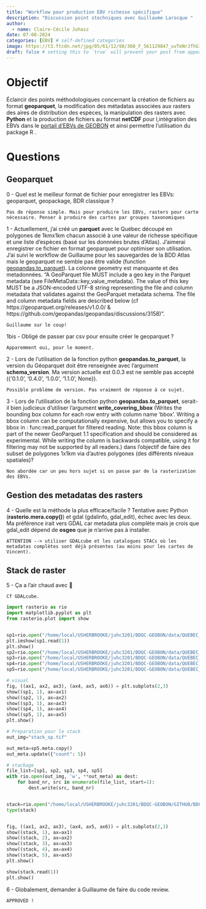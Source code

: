 ```yaml
---
title: "Workflow pour production EBV richesse spécifique"
description: "Discussion point stechniques avec Guillaume Larocque "
author:
  - name: Claire-Cécile Juhasz 
date: 07-08-2024
categories: [EBV] # self-defined categories
image: https://t3.ftcdn.net/jpg/05/61/12/98/360_F_561129847_uvTeNrJfhG1gCBLlYGqVsfQRwvv0oUyn.jpg
draft: false # setting this to `true` will prevent your post from appearing on your listing page until you're ready!
---
```


# Objectif
Éclaircir des points méthodologiques concernant la création de fichiers au format **geoparquet**, la modification des métadatas associées aux rasters des aires de distribution des espèces, la manipulation des rasters avec **Python** et la production de fichiers au format **netCDF** pour l,intégration des EBVs dans le [portail d'EBVs de GEOBON](https://portal.geobon.org/home) et ainsi permettre l'utilisation du package R . 

# Questions

## Geoparquet  

0 - Quel est le meilleur format de fichier pour enregistrer les EBVs: geoparquet, geopackage, BDR classique ?

```
Pas de réponse simple. Mais pour produire les EBVs, rasters pour carte nécessaire. Penser à produire des cartes par groupes taxonomiques
```

1 - Actuellement, j'ai créé un **parquet** avec le Québec découpé en polygones de 1kmx1km chacun associé à une valeur de richesse spécifique et une liste d'espèces (basé sur les donnnées brutes d'Atlas). J'aimerai enregistrer ce fichier en format geoparquet pour optimiser son utilisation. J'ai suivi le workflow de Guillaume pour les sauvegardes de la BDD Atlas mais le geoparquet ne semble pas être valide (function [geopandas.to_parquet](https://geopandas.org/en/stable/docs/reference/api/geopandas.GeoDataFrame.to_parquet.html)). La colonne geometry est manquante et des metadonnées. "A GeoParquet file MUST include a geo key in the Parquet metadata (see FileMetaData::key_value_metadata). The value of this key MUST be a JSON-encoded UTF-8 string representing the file and column metadata that validates against the GeoParquet metadata schema. The file and column metadata fields are described below (cf https://geoparquet.org/releases/v1.0.0/ & https://github.com/geopandas/geopandas/discussions/3158)".

```
Guillaume sur le coup!
```

1bis - Obligé de passer par csv pour ensuite créer le geoparquet ? 

```
Apparemment oui, pour le moment.
```

2 - Lors de l'utilisation de la fonction python **geopandas.to_parquet**, la version du Géoparquet doit être renseignée avec l'argument **schema_version**. Ma version actuelle est 0.0.3 est ne semble pas accepté ({‘0.1.0’, ‘0.4.0’, ‘1.0.0’, ‘1.1.0’, None}).

```
Possible problème de version. Pas vraiment de réponse à ce sujet.
```

3 - Lors de l'utilisation de la fonction python **geopandas.to_parquet**, serait-il bien judicieux d'utiliser l'argument **write_covering_bbox** (Writes the bounding box column for each row entry with column name ‘bbox’. Writing a bbox column can be computationally expensive, but allows you to specify a bbox in : func:read_parquet for filtered reading. Note: this bbox column is part of the newer GeoParquet 1.1 specification and should be considered as experimental. While writing the column is backwards compatible, using it for filtering may not be supported by all readers.) dans l'objectif de faire des subset de polygones 1x1km via d'autres polygones (des différents niveaux spatiales)?

```
Non abordée car un peu hors sujet si on passe par de la rasterization des EBVs.
```

## Gestion des metadatas des rasters

4 - Quelle est la méthode la plus efficace/facile ? Tentative avec Python (**rasterio.mera.copy()**) et gdal (gdalinfo, gdal_edit), échec avec les deux. Ma préférence irait vers GDAL car metadata plus complète mais je crois que gdal_edit dépend de **osgeo** que je n'arrive pas à installer.

```
ATTENTION --> utiliser GDALcube et les catalogues STACs où les metadatas complètes sont déjà présentes (au moins pour les cartes de Vincent).
```

## Stack de raster

5 - Ça a l'air chaud avec 🐍  

```
Cf GDALcube.
```

```python
import rasterio as rio
import matplotlib.pyplot as plt
from rasterio.plot import show


sp1=rio.open("/home/local/USHERBROOKE/juhc3201/BDQC-GEOBON/data/QUEBEC_in_a_cube/Richesse_spe_version_2/data_test/vireo_flavifrons_range_2017.tif")
plt.imshow(sp1.read(1))
plt.show()
sp2=rio.open("/home/local/USHERBROOKE/juhc3201/BDQC-GEOBON/data/QUEBEC_in_a_cube/Richesse_spe_version_2/data_test/vireo_gilvus_range_2017.tif")
sp3=rio.open("/home/local/USHERBROOKE/juhc3201/BDQC-GEOBON/data/QUEBEC_in_a_cube/Richesse_spe_version_2/data_test/vireo_olivaceus_range_2017.tif")
sp4=rio.open("/home/local/USHERBROOKE/juhc3201/BDQC-GEOBON/data/QUEBEC_in_a_cube/Richesse_spe_version_2/data_test/vireo_philadelphicus_range_2017.tif")
sp5=rio.open("/home/local/USHERBROOKE/juhc3201/BDQC-GEOBON/data/QUEBEC_in_a_cube/Richesse_spe_version_2/data_test/vireo_solitarius_range_2017.tif")

# visual
fig, ((ax1, ax2, ax3), (ax4, ax5, ax6)) = plt.subplots(2,3)
show((sp1, 1), ax=ax1)
show((sp2, 1), ax=ax2)
show((sp3, 1), ax=ax3)
show((sp4, 1), ax=ax4)
show((sp5, 1), ax=ax5)
plt.show()

# Preparation pour le stack
out_img="stack_sp.tif"

out_meta=sp5.meta.copy()
out_meta.update({"count": 5})

# stackage
file_list=[sp1, sp2, sp3, sp4, sp5]
with rio.open(out_img, 'w', **out_meta) as dest:
    for band_nr, src in enumerate(file_list, start=1):
        dest.write(src, band_nr)


stack=rio.open("/home/local/USHERBROOKE/juhc3201/BDQC-GEOBON/GITHUB/BDQC_EBV_cubes_v2/stack_sp.tif")
type(stack)


fig, ((ax1, ax2, ax3), (ax4, ax5, ax6)) = plt.subplots(2,3)
show((stack, 1), ax=ax1)
show((stack, 2), ax=ax2)
show((stack, 3), ax=ax3)
show((stack, 4), ax=ax4)
show((stack, 5), ax=ax5)
plt.show()

show(stack.read(1))
plt.show()
```

6 - Globalement, demander à Guillaume de faire du code review.

```
APPROVED !
```